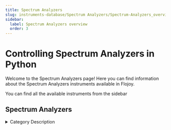 ```yaml
---
title: Spectrum Analyzers
slug: instruments-database/Spectrum Analyzers/Spectrum-Analyzers_overview
sidebar:
  label: Spectrum Analyzers overview
  order: 3
---
```


# Controlling Spectrum Analyzers in Python

Welcome to the Spectrum Analyzers page! Here you can find information about the Spectrum Analyzers instruments available in Flojoy.

You can find all the available instruments from the sidebar



## Spectrum Analyzers

<details> 
<summary>Category Description</summary> 
A spectrum analyzer measures the magnitude of an input signal versus frequency within the full frequency range of the instrument. The primary use is to measure the power of the spectrum of known and unknown signals.
</details> 

<div className="flex flex-wrap">

<InstrumentThumbnail 
    path='Spectrum Analyzers/Agilent/keysight-e4408b-esa-l'
    img='https://res.cloudinary.com/dhopxs1y3/image/upload/v1691782447/Instruments/Spectrum%20Analyzers/Keysight-E4408B-ESA-L/Keysight-E4408B-ESA-L.webp'
    label='Keysight E4408B ESA-L'    
/>

<InstrumentThumbnail 
    path='Spectrum Analyzers/Rohdeschwarz/zvl-13'
    img='https://res.cloudinary.com/dhopxs1y3/image/upload/v1691782531/Instruments/Network%20Analyzer/ZVL-13/ZVL-13.webp'
    label='ZVL 13'    
/>

<InstrumentThumbnail 
    path='Spectrum Analyzers/Agilent/keysight-n9000a'
    img='https://res.cloudinary.com/dhopxs1y3/image/upload/v1691782541/Instruments/Spectrum%20Analyzers/Keysight-N9000A/Keysight-N9000A.png'
    label='Keysight N9000A'    
/>

<InstrumentThumbnail 
    path='Spectrum Analyzers/Anritsu/ms9740a'
    img='https://res.cloudinary.com/dhopxs1y3/image/upload/v1691782557/Instruments/Spectrum%20Analyzers/MS9740A/MS9740A.png'
    label='MS9740A'    
/>

<InstrumentThumbnail 
    path='Spectrum Analyzers/Anritsu/ms9710c'
    img='https://res.cloudinary.com/dhopxs1y3/image/upload/v1691782588/Instruments/Spectrum%20Analyzers/MS9710C/MS9710C.jpg'
    label='MS9710C'    
/>

<InstrumentThumbnail 
    path='Spectrum Analyzers/Rohdes And Schwarz/fsl'
    img='https://res.cloudinary.com/dhopxs1y3/image/upload/v1691782599/Instruments/Spectrum%20Analyzers/FSL/FSL.jpg'
    label='FSL'    
/>

<InstrumentThumbnail 
    path='Spectrum Analyzers/Keysight/keysight-b1500a'
    img='https://res.cloudinary.com/dhopxs1y3/image/upload/v1691782723/Instruments/Spectrum%20Analyzers/Keysight-B1500A/Keysight-B1500A.png'
    label='Keysight B1500A'    
/>

<InstrumentThumbnail 
    path='Spectrum Analyzers/Agilent/keysight-4156c'
    img='https://res.cloudinary.com/dhopxs1y3/image/upload/v1691782628/Instruments/Spectrum%20Analyzers/Keysight-4156C/Keysight-4156C.png'
    label='Keysight 4156C'    
/>

<InstrumentThumbnail 
    path='Spectrum Analyzers/Yokogawa/aq6370'
    img='https://res.cloudinary.com/dhopxs1y3/image/upload/v1691782639/Instruments/Spectrum%20Analyzers/AQ6370/AQ6370.jpg'
    label='AQ6370'    
/>

<InstrumentThumbnail 
    path='Spectrum Analyzers/Bristol/bristol-771'
    img='https://res.cloudinary.com/dhopxs1y3/image/upload/v1691782715/Instruments/Spectrum%20Analyzers/Bristol-771/Bristol-771.png'
    label='Bristol 771'    
/>

<InstrumentThumbnail 
    path='Spectrum Analyzers/Keysight/keysight-b1500a'
    img='https://res.cloudinary.com/dhopxs1y3/image/upload/v1691782723/Instruments/Spectrum%20Analyzers/Keysight-B1500A/Keysight-B1500A.png'
    label='Keysight B1500A'    
/>

<InstrumentThumbnail 
    path='Spectrum Analyzers/Signal Hound/usb-sa-124-b'
    img='https://res.cloudinary.com/dhopxs1y3/image/upload/v1691782769/Instruments/Spectrum%20Analyzers/USB-SA-124-B/USB-SA-124-B.jpg'
    label='USB SA 124 B'    
/>

</div>